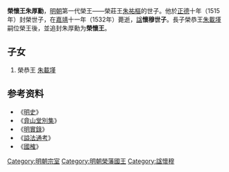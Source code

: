 '''榮懷王朱厚勳'''{{BD|1503年||1532年|catIdx=Z}}，[[明朝|明朝]]第一代榮王——榮莊王[[朱祐樞|朱祐樞]]的世子。他於[[正德_(明朝)|正德]]十年（1515年）封榮世子，在[[嘉靖|嘉靖]]十一年（1532年）薨逝，[[諡|諡]]'''懷穆世子'''。長子榮恭王[[朱載墐|朱載墐]]嗣位榮王後，並追封朱厚勳为'''榮懷王'''。

==子女==
#榮恭王 [[朱載墐|朱載墐]]

==参考资料==
*《[[明史|明史]]》
*《[[弇山堂別集|弇山堂別集]]》
*《[[明實錄|明實錄]]》
*《[[謚法通考|謚法通考]]》
*《[[國榷|國榷]]》

[[Category:明朝宗室|Category:明朝宗室]]
[[Category:明朝榮藩國王|Category:明朝榮藩國王]]
[[Category:諡懷穆|Category:諡懷穆]]